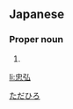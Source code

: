 ==Japanese==
{{ja-kanjitab|忠|弘}}

===Proper noun===
{{ja-pos|proper|ただひろ}}

# {{given name|male|lang=ja}}

[[Category:Japanese male given names|ただひろ]]

[[li:忠弘]]